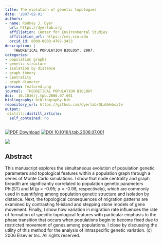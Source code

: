 ```yaml
---
title: The evolution of genetic topologies
date: '2007-02-01'
authors:
- name: Rodney J. Dyer
  url: https://dyerlab.org
  affiliation: Center for Environmental Studies
  affiliation_url: https://ces.vcu.edu
  orcid_id: 0000-0003-4707-3453
description: |
    THEORETICAL POPULATION BIOLOGY. 2007.  
categories: 
- population graphs
- genetic structure
- isolation by distance
- graph theory
- centrality
- graph diameter
preview: featured.png
journal:  THEORETICAL POPULATION BIOLOGY
doi:  10.1016/j.tpb.2006.07.001
bibliography: bibliography.bib
repository_url: https://github.com/dyerlab/DLabWebsite
output:
 distill::distill_article:
  self_contained: no
---
```


 [![PDF Download](https://img.shields.io/badge/PDF-21B02C.svg)](https://drive.google.com/open?id=0B0T81CzLjtfPUnRDVzhiUmJ2NE0) [![ DOI 10.1016/j.tpb.2006.07.001](https://img.shields.io/badge/DOI-474747.svg)](https://doi.org/10.1016/j.tpb.2006.07.001)

![]( featured.png )

## Abstract

This manuscript explores the simultaneous evolution of population genetic parameters and topological features within a population graph through a series of Monte Carlo simulations. I show that node centrality and graph breadth are significantly correlated to population genetic parameters Phi(ST) and M (p = -0.95; p = -0.98, respectively), which are commonly used in quantifying among population genetic structure and isolation by distance. Next, the topological consequences of migration patterns are examined by contrasting N-island and stepping stone models of gene movement. Finally, I show how variation in migration rate influences the rate of formation of specific topological features with particular emphasis to the phase transition that occurs when populations begin to become fixed due to restricted movement of genes among populations. I close by discussing the utility of this method for the analysis of intraspecific genetic variation. (c) 2006 Elsevier Inc. All rights reserved.

